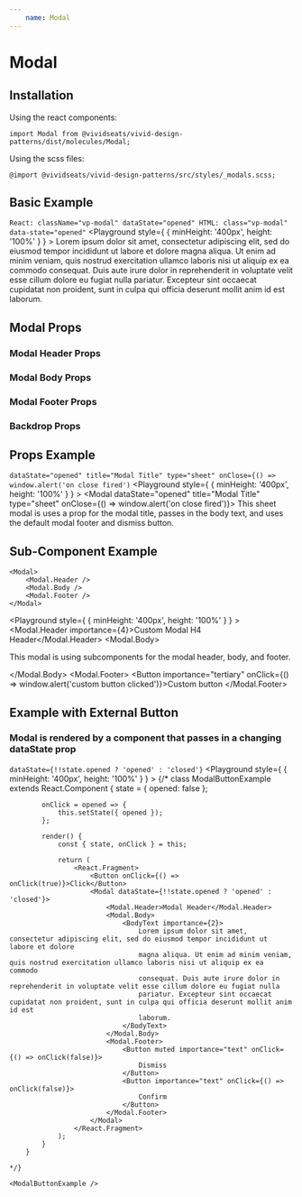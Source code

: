 ```yaml
---
    name: Modal
---
```






# Modal
## Installation
Using the react components:

`import Modal from @vividseats/vivid-design-patterns/dist/molecules/Modal;`

Using the scss files:

`@import @vividseats/vivid-design-patterns/src/styles/_modals.scss;`

## Basic Example
`
React: className="vp-modal" dataState="opened"
HTML: class="vp-modal" data-state="opened"
`
<Playground style={ { minHeight: '400px', height: '100%' } } >
    <Modal dataState="opened">
        Lorem ipsum dolor sit amet, consectetur adipiscing elit, sed do eiusmod tempor incididunt ut labore et dolore magna aliqua.
        Ut enim ad minim veniam, quis nostrud exercitation ullamco laboris nisi ut aliquip ex ea commodo consequat. Duis aute irure
        dolor in reprehenderit in voluptate velit esse cillum dolore eu fugiat nulla pariatur. Excepteur sint occaecat cupidatat non
        proident, sunt in culpa qui officia deserunt mollit anim id est laborum.
    </Modal>
</Playground>

## Modal Props
<PropsTable of={Modal}/>

### Modal Header Props
<PropsTable of={Modal.Header}/>

### Modal Body Props
<PropsTable of={Modal.Body}/>

### Modal Footer Props
<PropsTable of={Modal.Footer}/>

### Backdrop Props
<PropsTable of={Modal.Backdrop}/>

## Props Example
`dataState="opened" title="Modal Title" type="sheet" onClose={() => window.alert('on close fired')`
<Playground style={ { minHeight: '400px', height: '100%' } } >
    <Modal dataState="opened" title="Modal Title" type="sheet" onClose={() => window.alert('on close fired')}>
        This sheet modal is uses a prop for the modal title, passes in the body text, and uses the default modal footer and dismiss button.
    </Modal>
</Playground>

## Sub-Component Example
```
<Modal>
    <Modal.Header />
    <Modal.Body />
    <Modal.Footer />
</Modal>
```
<Playground style={ { minHeight: '400px', height: '100%' } } >
    <Modal dataState="opened">
        <Modal.Header importance={4}>Custom Modal H4 Header</Modal.Header>
        <Modal.Body>
            <p>This modal is using subcomponents for the modal header, body, and footer.</p>
        </Modal.Body>
        <Modal.Footer>
            <Button importance="tertiary" onClick={() => window.alert('custom button clicked')}>Custom button</Button>
        </Modal.Footer>
    </Modal>
</Playground>

## Example with External Button
### Modal is rendered by a component that passes in a changing dataState prop
`dataState={!!state.opened ? 'opened' : 'closed'}`
<Playground style={ { minHeight: '400px', height: '100%' } } >
    {/*
        class ModalButtonExample extends React.Component {
            state = {
                opened: false
            };

            onClick = opened => {
                this.setState({ opened });
            };

            render() {
                const { state, onClick } = this;

                return (
                    <React.Fragment>
                        <Button onClick={() => onClick(true)}>Click</Button>
                        <Modal dataState={!!state.opened ? 'opened' : 'closed'}>
                            <Modal.Header>Modal Header</Modal.Header>
                            <Modal.Body>
                                <BodyText importance={2}>
                                    Lorem ipsum dolor sit amet, consectetur adipiscing elit, sed do eiusmod tempor incididunt ut labore et dolore
                                    magna aliqua. Ut enim ad minim veniam, quis nostrud exercitation ullamco laboris nisi ut aliquip ex ea commodo
                                    consequat. Duis aute irure dolor in reprehenderit in voluptate velit esse cillum dolore eu fugiat nulla
                                    pariatur. Excepteur sint occaecat cupidatat non proident, sunt in culpa qui officia deserunt mollit anim id est
                                    laborum.
                                </BodyText>
                            </Modal.Body>
                            <Modal.Footer>
                                <Button muted importance="text" onClick={() => onClick(false)}>
                                    Dismiss
                                </Button>
                                <Button importance="text" onClick={() => onClick(false)}>
                                    Confirm
                                </Button>
                            </Modal.Footer>
                        </Modal>
                    </React.Fragment>
                );
            }
        }

    */}

    <ModalButtonExample />
</Playground>
